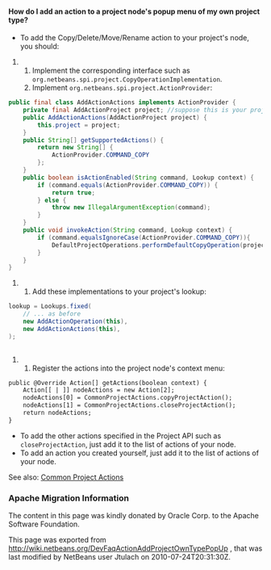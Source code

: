 <!--

    Licensed to the Apache Software Foundation (ASF) under one
    or more contributor license agreements.  See the NOTICE file
    distributed with this work for additional information
    regarding copyright ownership.  The ASF licenses this file
    to you under the Apache License, Version 2.0 (the
    "License"); you may not use this file except in compliance
    with the License.  You may obtain a copy of the License at

      http://www.apache.org/licenses/LICENSE-2.0

    Unless required by applicable law or agreed to in writing,
    software distributed under the License is distributed on an
    "AS IS" BASIS, WITHOUT WARRANTIES OR CONDITIONS OF ANY
    KIND, either express or implied.  See the License for the
    specific language governing permissions and limitations
    under the License.

-->

====How do I add an action to a project node's popup menu of my own project type?====

* To add the Copy/Delete/Move/Rename action to your project's node, you should:
## Implement the corresponding interface such as <tt>org.netbeans.spi.project.CopyOperationImplementation</tt>.
## Implement <tt>org.netbeans.spi.project.ActionProvider</tt>:
<source lang="java">
public final class AddActionActions implements ActionProvider {
    private final AddActionProject project; //suppose this is your project
    public AddActionActions(AddActionProject project) {
        this.project = project;
    }
    public String[] getSupportedActions() {
        return new String[] {
            ActionProvider.COMMAND_COPY
        };
    }
    public boolean isActionEnabled(String command, Lookup context) {
        if (command.equals(ActionProvider.COMMAND_COPY)) {
            return true;
        } else {
            throw new IllegalArgumentException(command);
        }
    }
    public void invokeAction(String command, Lookup context) {
        if (command.equalsIgnoreCase(ActionProvider.COMMAND_COPY)){
            DefaultProjectOperations.performDefaultCopyOperation(project);
        }
    }
}
</source>
## Add these implementations to your project's lookup:
<source lang="java">
lookup = Lookups.fixed(
    // ... as before
    new AddActionOperation(this),
    new AddActionActions(this),
);
   </source>
## Register the actions into the project node's context menu:
<source lang="xml">
public @Override Action[] getActions(boolean context) {   
    Action[[ | ]] nodeActions = new Action[2];
    nodeActions[0] = CommonProjectActions.copyProjectAction();
    nodeActions[1] = CommonProjectActions.closeProjectAction();
    return nodeActions;
}
</source>
* To add the other actions specified in the Project API such as <tt>closeProjectAction</tt>, just add it to the list of actions of your node.
* To add an action you created yourself, just add it to the list of actions of your node.

See also: [http://bits.netbeans.org/dev/javadoc/org-netbeans-modules-projectuiapi/org/netbeans/spi/project/ui/support/CommonProjectActions.html Common Project Actions]

===Apache Migration Information===

The content in this page was kindly donated by Oracle Corp. to the
Apache Software Foundation.

This page was exported from http://wiki.netbeans.org/DevFaqActionAddProjectOwnTypePopUp , 
that was last modified by NetBeans user Jtulach 
on 2010-07-24T20:31:30Z.

